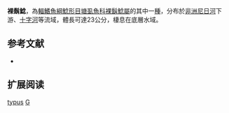{{Speciesbox
| name = 裸鬍鯰
| image = 
| image_width = 260px
| image_caption = 
| status = LC
| status_system = IUCN3.1
| genus = Gymnallabes
| species = typus
| authority = [[Günther|Günther]], 1867
| synonyms = *''Gymnallabes typus heterocercalis''<br /><small>Lönnberg, 1895</small>
}}

'''裸鬍鯰'''，為[[輻鰭魚綱|輻鰭魚綱]][[鯰形目|鯰形目]][[塘虱魚科|塘虱魚科]][[裸鬍鯰屬|裸鬍鯰屬]]的其中一[[種|種]]，分布於[[非洲|非洲]][[尼日河|尼日河]]下游、[[十字河|十字河]]等流域，體長可達23公分，棲息在底層水域。

== 参考文献 ==
*{{FishBase_species|genus=Gymnallabes|species=typus|year=2012|month=3}}

== 扩展阅读 ==
{{refbegin}}
{{wikispecies-inline|Gymnallabes typus|裸鬍鯰}}
{{refend}}
{{Taxonbar|from=Q1109148}}

[[Category:裸鬍鯰屬|typus]]
[[Category:1867年描述的魚類|G]]
